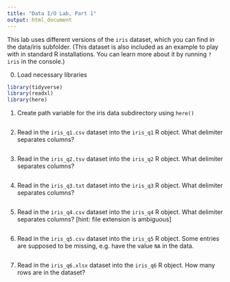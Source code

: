 ```yaml
---
title: "Data I/O Lab, Part 1"
output: html_document
---
```


This lab uses different versions of the `iris` dataset, which you can find in the data/iris subfolder. (This dataset is also included as an example to play with in standard R installations. You can learn more about it by running `?iris` in the console.)

0.  Load necessary libraries

```r
library(tidyverse)
library(readxl)
library(here)
```

1.  Create path variable for the iris data subdirectory using `here()`

```r

```

2.  Read in the `iris_q1.csv` dataset into the `iris_q1` R object. What delimiter separates columns?

```r

```

3.  Read in the `iris_q2.tsv` dataset into the `iris_q2` R object. What delimiter separates columns?

```r

```

4.  Read in the `iris_q3.txt` dataset into the `iris_q3` R object. What delimiter separates columns?

```r

```

5.  Read in the `iris_q4.csv` dataset into the `iris_q4` R object. What delimiter separates columns? [hint: file extension is ambiguous]

```r

```

6.  Read in the `iris_q5.csv` dataset into the `iris_q5` R object. Some entries are supposed to be missing, e.g. have the value `NA` in the data.\

```r

```

7.  Read in the `iris_q6.xlsx` dataset into the `iris_q6` R object. How many rows are in the dataset?

```r

```

